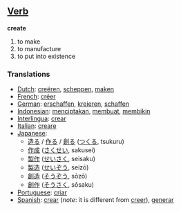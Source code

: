 ==[[Verb]]==
'''create'''
# to make
# to manufacture
# to put into existence

===Translations===
*[[Dutch]]: [[creëren]], [[scheppen]], [[maken]]
*[[French]]: [[créer]]
*[[German]]: [[erschaffen]], [[kreieren]], [[schaffen]]
*[[Indonesian]]: [[cipta|menciptakan]], [[buat|membuat]], [[bikin|membikin]]
*[[Interlingua]]: [[crear]]
*[[Italian]]: [[creare]]
*[[Japanese]]:
** [[造る]] / [[作る]] / [[創る]] ([[つくる]], tsukuru)
** [[作成]] ([[さくせい]], sakusei)
** [[製作]] ([[せいさく]], seisaku)
** [[製造]] ([[せいぞう]], seizō)
** [[創造]] ([[そうぞう]], sōzō)
** [[創作]] ([[そうさく]], sōsaku)
*[[Portuguese]]: [[criar]]
*[[Spanish]]: [[crear]] (''note'': it is different from [[creer]]), [[generar]]